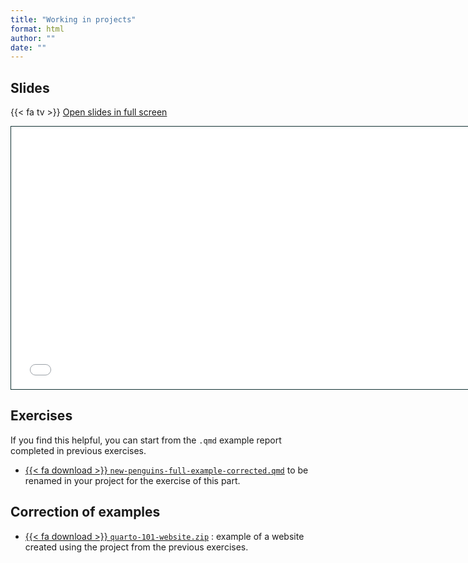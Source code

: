 ```yaml
---
title: "Working in projects"
format: html
author: ""
date: ""
---
```


## Slides

{{< fa tv >}} [Open slides in full screen](3-projects.html)

```{=html}
<iframe class="slide-deck" src="3-projects.html" height="420" width="747" style="border: 1px solid #123233;"></iframe>
```

## Exercises

If you find this helpful, you can start from the `.qmd` example report completed in previous exercises.

-   <a href="https://raw.githubusercontent.com/cderv/tuto-quarto-user-2024/main/examples-correction/new-penguins-full-example-corrected">{{< fa download >}} `new-penguins-full-example-corrected.qmd`</i></a> to be renamed in your project for the exercise of this part.

## Correction of examples

-   <a href="https://raw.githubusercontent.com/cderv/tuto-quarto-user-2024/main/examples-correction/quarto-101-website.zip">{{< fa download >}} `quarto-101-website.zip`</i></a> : example of a website created using the project from the previous exercises.